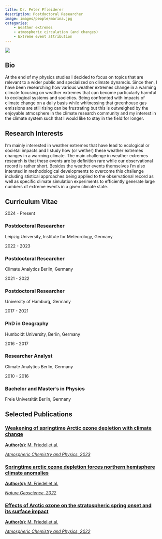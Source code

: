 ```yaml
---
title: Dr. Peter Pfleiderer
description: Postdoctoral Researcher
image: images/people/marina.jpg
categories:
    - Weather extremes
    - atmospheric circulation (and changes)
    - Extreme event attribution
---
```



<div class="profile-container">
<div class="profile-image-container">
<img src="/images/people/peter.jpg" class="profile-image">
<div class="social-icons">
  <a href="mailto:peter.pfleiderer@uni-leipzig.de" target="_blank">
    <i class="fa-solid fa-envelope"></i>
  </a>
  <a href="https://orcid.org/my-orcid?orcid=0000-0002-1493-4598" target="_blank">
    <i class="fa-brands fa-orcid"></i>
  </a>
  <a href="https://www.linkedin.com/in/peter-pfleiderer-533a44259/" target="_blank">
    <i class="fa-brands fa-linkedin"></i>
  </a>
  <a href="https://bsky.app/profile/klimapeter.bsky.social" target="_blank">
    <i class="fa-brands fa-bluesky"></i>
  </a>
  <a href="https://github.com/peterpeterp" target="_blank">
    <i class="fa-brands fa-github"></i>
  </a>
</div>
</div>

<div class="bio-content">

## Bio  

At the end of my physics studies I decided to focus on topics that are relevant to a wider public and specialized on climate dynamcis. Since then, I have been researching how various weather extremes change in a warming climate focusing on weather extremes that can become particularly harmful to ecological systems and societies. Being confronted with impacts of climate change on a daily basis while whitnessing that greenhouse gas emissions are still rising can be frustrating but this is outweighed by the enjoyable atmosphere in the climate research community and my interest in the climate system such that I would like to stay in the field for longer.

</div>
</div>

## Research Interests

I’m mainly interested in weather extremes that have lead to ecological or societal impacts and I study how (or wether) these weather extremes changes in a warming climate. The main challenge in weather extremes research is that these events are by definition rare while our observational record is rather short. Besides the weather events themselves I’m also intersted in methodological developments to overcome this challenge including stistical approaches being applied to the observational record as well as specific climate simulation experiments to efficiently generate large numbers of extreme events in a given climate state.


## Curriculum Vitae <span class="cv-toggle" data-bs-toggle="collapse" data-bs-target="#cv-timeline" aria-expanded="false"></span>

<div id="cv-timeline" class="collapse">
<div class="timeline">
<div class="timeline-item">
<div class="timeline-date">2024 - Present</div>
<div class="timeline-content">
<h3>Postdoctoral Researcher</h3>
<p>Leipzig University, Institute for Meteorology, Germany</p>
</div>
</div>

<div class="timeline-item">
<div class="timeline-date">2022 - 2023</div>
<div class="timeline-content">
<h3>Postdoctoral Researcher</h3>
<p>Climate Analytics Berlin, Germany</p>
</div>
</div>

<div class="timeline-item">
<div class="timeline-date">2021 - 2022</div>
<div class="timeline-content">
<h3>Postdoctoral Researcher</h3>
<p>University of Hamburg, Germany</p>
</div>
</div>

<div class="timeline-item">
<div class="timeline-date">2017 - 2021</div>
<div class="timeline-content">
<h3>PhD in Geography</h3>
<p>Humboldt University, Berlin, Germany</p>
</div>
</div>

<div class="timeline-item">
<div class="timeline-date">2016 - 2017</div>
<div class="timeline-content">
<h3>Researcher Analyst</h3>
<p>Climate Analytics Berlin, Germany</p>
</div>
</div>

<div class="timeline-item">
<div class="timeline-date">2010 - 2016</div>
<div class="timeline-content">
<h3>Bachelor and Master's in Physics</h3>
<p>Freie Universität Berlin, Germany</p>
</div>
</div>

</div>
</div>


## Selected Publications


<div class="publications-grid">

<div class="publication-card">
<a href="https://doi.org/10.5194/acp-23-10235-2023" target="_blank">
<h3>Weakening of springtime Arctic ozone depletion with climate change</h3>
<p><b>Author(s):</b> M. Friedel et al.</p>
<p><i>Atmospheric Chemistry and Physics, 2023</i></p>
</a>
</div>

<div class="publication-card">
<a href="https://doi.org/10.1038/s41561-022-00974-7" target="_blank">
<h3>Springtime arctic ozone depletion forces northern hemisphere climate anomalies</h3>
<p><b>Author(s):</b> M. Friedel et al.</p>
<p><i>Nature Geoscience, 2022</i></p>
</a>
</div>

<div class="publication-card">
<a href="https://doi.org/10.5194/acp-22-13997-2022" target="_blank">
<h3>Effects of Arctic ozone on the stratospheric spring onset and its surface impact</h3>
<p><b>Author(s):</b> M. Friedel et al.</p>
<p><i>Atmospheric Chemistry and Physics, 2022</i></p>
</a>
</div>


</div>
